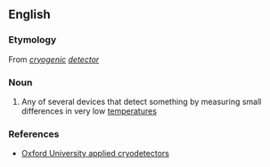 ==English==

===Etymology===
From ''[[cryogenic]] [[detector]]''

===Noun===
{{en-noun}}

# {{context|physics}} Any of several devices that detect something by measuring small differences in very low [[temperature]]s

===References===
*[http://www.physics.ox.ac.uk/Cryodetectors/default.asp Oxford University applied cryodetectors]